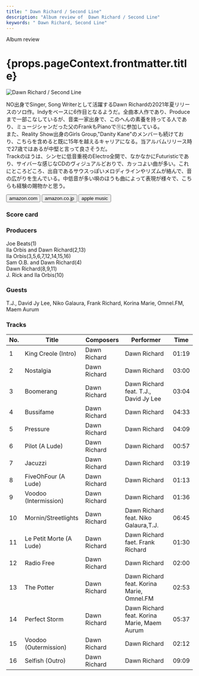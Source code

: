 ```yaml
---
title: " Dawn Richard / Second Line"
description: "Album review of  Dawn Richard / Second Line"
keywords: " Dawn Richard, Second Line"
---
```





<p className="largeP">Album review</p>
<h1 className="h1--no--margin">{props.pageContext.frontmatter.title}</h1>

<Row  className="image-card-group">
	<Column colMd={"3"} colLg={"4"} noGutterMdLeft="">
       <ImageCard>

![ Dawn Richard / Second Line](../../images/cd/dawnrichard1L.jpg)

</ImageCard>
	</Column>
	<Column colMd={"4"} colLg={"8"} noGutterMdLeft="">
		<p>
			NO出身でSinger, Song Writerとして活躍するDawn Richardの2021年夏リリースのソロ作。Indyをベースに6作目となるようだ。全曲本人作であり、Produceまで一部こなしているが、音楽一家出身で、このへんの素養を持ってる人であり、ミュージシャンだった父のFrankもPianoで⑪に参加している。
			<br/>また、Reality Show出身のGirls Group,"Danity Kane"のメンバーも続けており、こちらを含めると既に15年を越えるキャリアになる。当アルバムリリース時で27歳ではあるが中堅と言って良さそうだ。
			<br/>Trackのほうは、シンセに低音重視のElectro全開で、なかなかにFuturisticであり、サイバーな感じなCDのヴィジュアルどおりで、カッコよい曲が多い。これにところどころ、出自であるサウスっぽいメロディラインやリズムが絡んで、音の広がりを生んでいる。中低音が多い唄のほうも曲によって表現が様々で、こちらも経験の賜物かと思う。
		</p>
		<div>
		  <Button className="button-right-mergin"  href="https://amzn.to/3nYhleV" kind="primary" size="small" renderIcon={ArrowUpRight24}>
  	    amazon.com
  	  </Button>
  	  <Button className="button-right-mergin"  href="https://amzn.to/3cX2483" kind="secondary" size="small" renderIcon={ArrowUpRight24}>
  	    amazon.co.jp
  	  </Button>
			<Button className="button-right-mergin"  href="https://apple.co/31cdIJR" kind="tertiary" size="small" renderIcon={ArrowUpRight24}>
  	   	apple music
  	  </Button>
			<AdvJS2/>
		</div>
	</Column>
</Row>
<Row >
	<Column colMd={"4"} colLg={"4"} noGutterMdLeft="">
		<div>
		  <h3>Score card</h3>
			<SliderJS1 value="4" />
		  <SliderJS2 value="1" />
			<SliderJS3 value="1" />
		  <SliderJS4 value="9" />
		</div>
	</Column>
	<Column colMd={"8"} colLg={"8"} noGutterMdLeft="">
		<div>
			<h3>Producers</h3>
			<p>
				Joe Beats(1)
				<br/>Ila Orbis and Dawn Richard(2,13)
				<br/>Ila Orbis(3,5,6,7,12,14,15,16)
				<br/>Sam O.B. and Dawn Richard(4)
				<br/>Dawn Richard(8,9,11)
				<br/>J. Rick and Ila Orbis(10)
			</p>
			<h3>Guests</h3>
			<p>
				T.J., David Jy Lee, Niko Galaura, Frank Richard, Korina Marie, Omnel.FM, Maem Aurum
			</p>
		</div>
	</Column>
</Row>

<h3>Tracks</h3>

| No. | Title                   | Composers    | Performer                                   | Time  |
| --- | ----------------------- | ------------ | ------------------------------------------- | ----- |
| 1   | King Creole (Intro)     | Dawn Richard | Dawn Richard                                | 01:19 |
| 2   | Nostalgia               | Dawn Richard | Dawn Richard                                | 03:00 |
| 3   | Boomerang               | Dawn Richard | Dawn Richard feat. T.J., David Jy Lee       | 03:04 |
| 4   | Bussifame               | Dawn Richard | Dawn Richard                                | 04:33 |
| 5   | Pressure                | Dawn Richard | Dawn Richard                                | 04:09 |
| 6   | Pilot (A Lude)          | Dawn Richard | Dawn Richard                                | 00:57 |
| 7   | Jacuzzi                 | Dawn Richard | Dawn Richard                                | 03:19 |
| 8   | FiveOhFour (A Lude)     | Dawn Richard | Dawn Richard                                | 01:13 |
| 9   | Voodoo (Intermission)   | Dawn Richard | Dawn Richard                                | 01:36 |
| 10  | Mornin/Streetlights     | Dawn Richard | Dawn Richard feat. Niko Galaura,T.J.        | 06:45 |
| 11  | Le Petit Morte (A Lude) | Dawn Richard | Dawn Richard faet. Frank Richard            | 01:30 |
| 12  | Radio Free              | Dawn Richard | Dawn Richard                                | 02:00 |
| 13  | The Potter              | Dawn Richard | Dawn Richard feat. Korina Marie, Omnel.FM   | 02:53 |
| 14  | Perfect Storm           | Dawn Richard | Dawn Richard feat. Korina Marie, Maem Aurum | 05:37 |
| 15  | Voodoo (Outermission)   | Dawn Richard | Dawn Richard                                | 02:12 |
| 16  | Selfish (Outro)         | Dawn Richard | Dawn Richard                                | 09:09 |
